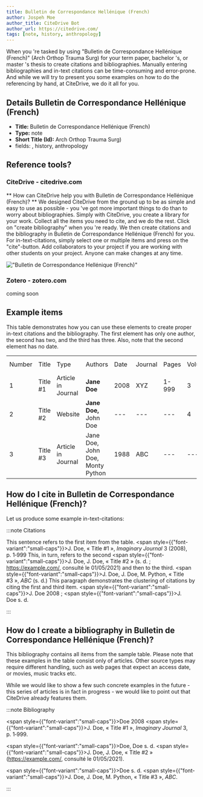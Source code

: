 ```yaml
---
title: Bulletin de Correspondance Hellénique (French)
author: Jospeh Moe
author_title: CiteDrive Bot
author_url: https://citedrive.com/
tags: [note, history, anthropology]
---
```


When you 're tasked by using "Bulletin de Correspondance Hellénique (French)" (Arch Orthop Trauma Surg) for your term paper, bachelor 's, or master 's thesis to create citations and bibliographies.
Manually entering bibliographies and in-text citations can be time-consuming and error-prone. And while we will try to present you some examples on how to do the referencing by hand, at CiteDrive, we do it all for you.

## Details  Bulletin de Correspondance Hellénique (French)
* **Title:** Bulletin de Correspondance Hellénique (French)
* **Type:** note
* **Short Title (Id):** Arch Orthop Trauma Surg)
* fields: , history, anthropology

## Reference tools?
### CiteDrive - citedrive.com
** How can CiteDrive help you with Bulletin de Correspondance Hellénique (French)? **
We designed CiteDrive from the ground up to be as simple and easy to use as possible - you 've got more important things to do than to worry about bibliographies. Simply with CiteDrive, you create a library for your work. Collect all the items you need to cite, and we do the rest. Click on "create bibliography" when you 're ready. We then create citations and the bibliography in Bulletin de Correspondance Hellénique (French) for you. For in-text-citations, simply select one or multiple items and press on the "cite"-button. Add collaborators to your project if you are working with other students on your project. Anyone can make changes at any time.


!["Bulletin de Correspondance Hellénique (French)"](images/bulletin-de-correspondance-hellenique-french.svg "Choose Bulletin de Correspondance Hellénique (French) in the CiteDrive App")

### Zotero - zotero.com

coming soon

## Example items

This table demonstrates how you can use these elements to create proper in-text citations and the bibliography. The first element has only one author, the second has two, and the third has three. Also, note that the second element has no date.


<table>
  <tr>
   <td>Number
   </td>
   <td>Title
   </td>
   <td>Type
   </td>
   <td>Authors
   </td>
   <td>Date
   </td>
   <td>Journal
   </td>
   <td>Pages
   </td>
   <td>Volume
   </td>
   <td>Issue
   </td>
   <td>Access Date
   </td>
  </tr>
  <tr>
   <td>1
   </td>
   <td>Title #1
   </td>
   <td>Article in Journal
   </td>
   <td><strong>Jane Doe</strong>
   </td>
   <td>2008
   </td>
   <td>XYZ
   </td>
   <td>1-999
   </td>
   <td>3
   </td>
   <td>2
   </td>
   <td>--
   </td>
  </tr>
  <tr>
   <td>
2
   </td>
   <td>Title #2
   </td>
   <td>Website
   </td>
   <td><strong>Jane Doe, </strong>John Doe
   </td>
   <td>---
   </td>
   <td>---
   </td>
   <td>---
   </td>
   <td>4
   </td>
   <td>---
   </td>
   <td>2020-05-01
   </td>
  </tr>
  <tr>
   <td>3
   </td>
   <td>Title #3
   </td>
   <td>Article in Journal
   </td>
   <td>Jane Doe, John Doe, Monty Python
   </td>
   <td>1988
   </td>
   <td>ABC
   </td>
   <td>---
   </td>
   <td>---
   </td>
   <td>16
   </td>
   <td>---
   </td>
  </tr>
</table>



## How do I cite in  Bulletin de Correspondance Hellénique (French)?

Let us produce some example in-text-citations:

:::note Citations


This sentence refers to the first item from the table. <span style={{"font-variant":"small-caps"}}>J. Doe</span>, « Title #1 », <i>Imaginary Journal</i> 3 (2008), p. 1‑999 This, in turn, refers to the second <span style={{"font-variant":"small-caps"}}>J. Doe, J. Doe</span>, « Title #2 » (s. d. ; https://example.com/, consulté le 01/05/2021)
and then to the third.  <span style={{"font-variant":"small-caps"}}>J. Doe, J. Doe, M. Python</span>, « Title #3 », <i>ABC</i> (s. d.)
This paragraph demonstrates the clustering of citations by citing the first and third item. <span style={{"font-variant":"small-caps"}}>J. Doe</span> 2008 ; <span style={{"font-variant":"small-caps"}}>J. Doe</span> s. d.

:::

## How do I create a bibliography in Bulletin de Correspondance Hellénique (French)?

This bibliography contains all items from the sample table. Please note that these examples in the table consist only of articles. Other source types may require different handling, such as web pages that expect an access date, or movies, music tracks etc.

While we would like to show a few such concrete examples in the future - this series of articles is in fact in progress - we would like to point out that CiteDrive already features them.

:::note Bibliography

<span style={{"font-variant":"small-caps"}}>Doe</span> 2008 <span style={{"font-variant":"small-caps"}}>J. Doe</span>, « Title #1 », <i>Imaginary Journal</i> 3, p. 1‑999.

<span style={{"font-variant":"small-caps"}}>Doe, Doe</span> s. d. <span style={{"font-variant":"small-caps"}}>J. Doe, J. Doe</span>, « Title #2 » (https://example.com/, consulté le 01/05/2021).

<span style={{"font-variant":"small-caps"}}>Doe</span> s. d. <span style={{"font-variant":"small-caps"}}>J. Doe, J. Doe, M. Python</span>, « Title #3 », <i>ABC</i>.



:::


        